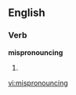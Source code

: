 ==English==

===Verb===
'''mispronouncing'''

# {{present participle of|[[mispronounce]]}}

[[vi:mispronouncing]]